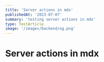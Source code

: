 ```yaml
---
title: 'Server actions in mdx'
publishedAt: '2023-07-07'
summary: 'testing server actions in mdx'
type: TestArticle
image: '/images/backend/og.png'
---
```


# Server actions in mdx

<CollectLinkPopUp
  title="Server actions in mdx"
  serverAction="collect-link"
  content="Testing server actions in mdx"
/>
